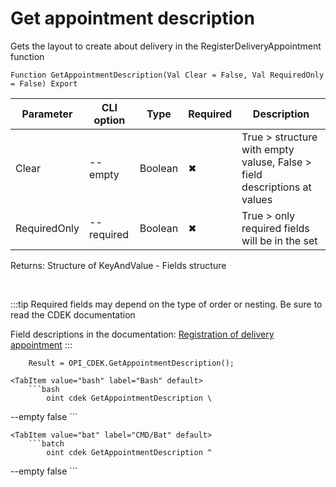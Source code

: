 ﻿---
sidebar_position: 8
---


# Get appointment description
 Gets the layout to create about delivery in the RegisterDeliveryAppointment function



`Function GetAppointmentDescription(Val Clear = False, Val RequiredOnly = False) Export`

  | Parameter | CLI option | Type | Required | Description |
  |-|-|-|-|-|
  | Clear | --empty | Boolean | &#x2716; | True > structure with empty valuse, False > field descriptions at values |
  | RequiredOnly | --required | Boolean | &#x2716; | True > only required fields will be in the set |

  
  Returns:  Structure of KeyAndValue - Fields structure

<br/>

:::tip
Required fields may depend on the type of order or nesting. Be sure to read the CDEK documentation

 Field descriptions in the documentation: [Registration of delivery appointment](https://api-docs.cdek.ru/36989576.html)
:::
<br/>


```bsl title="1C:Enterprise/OneScript code example"
    Result = OPI_CDEK.GetAppointmentDescription();
```
 

 <Tabs>
  
    <TabItem value="bash" label="Bash" default>
        ```bash
            oint cdek GetAppointmentDescription \
 --empty false
        ```
    </TabItem>
  
    <TabItem value="bat" label="CMD/Bat" default>
        ```batch
            oint cdek GetAppointmentDescription ^
 --empty false
        ```
    </TabItem>
</Tabs>


```json title="Result"

```
